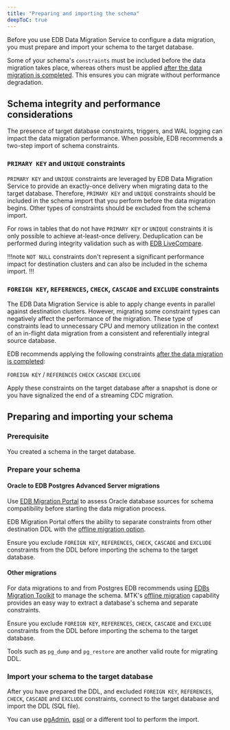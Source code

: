 ```yaml
---
title: "Preparing and importing the schema"
deepToC: true
---
```


Before you use EDB Data Migration Service to configure a data migration, you must prepare and import your schema to the target database. 

Some of your schema's `constraints` must be included before the data migration takes place, whereas others must be applied [after the data migration is completed](apply_constraints). This ensures you can migrate without performance degradation. 

## Schema integrity and performance considerations

The presence of target database constraints, triggers, and WAL logging can impact the data migration performance. When possible, EDB recommends a two-step import of schema constraints.

### `PRIMARY KEY` and `UNIQUE` constraints

`PRIMARY KEY` and `UNIQUE` constraints are leveraged by EDB Data Migration Service to provide an exactly-once delivery when migrating data to the target database. Therefore, `PRIMARY KEY` and `UNIQUE` constraints should be included in the schema import that you perform before the data migration begins. Other types of constraints should be excluded from the schema import. 

For rows in tables that do not have `PRIMARY KEY` or `UNIQUE` constraints it is only possible to achieve at-least-once delivery. Deduplication can be performed during integrity validation such as with [EDB LiveCompare](/livecompare/latest/).

!!!note 
   `NOT NULL` constraints don't represent a significant performance impact for destination clusters and can also be included in the schema import.
!!!

### `FOREIGN KEY`, `REFERENCES`, `CHECK`, `CASCADE` and `EXCLUDE` constraints

The EDB Data Migration Service is able to apply change events in parallel against destination clusters. However, migrating some constraint types can negatively affect the performance of the migration. These type of constraints lead to unnecessary CPU and memory utilization in the context of an in-flight data migration from a consistent and referentially integral source database.

EDB recommends applying the following constraints [after the data migration is completed](apply_constraints):

`FOREIGN KEY` / `REFERENCES`
`CHECK`
`CASCADE`
`EXCLUDE`

Apply these constraints on the target database after a snapshot is done or you have signalized the end of a streaming CDC migration.

## Preparing and importing your schema

### Prerequisite 

You created a schema in the target database.

### Prepare your schema 

#### Oracle to EDB Postgres Advanced Server migrations

Use [EDB Migration Portal](/migration_portal/latest/03_mp_using_portal/03_mp_quick_start/) to assess Oracle database sources for schema compatibility before starting the data migration process. 

EDB Migration Portal offers the ability to separate constraints from other destination DDL with the [offline migration option](/migration_portal/latest/04_mp_migrating_database/03_mp_schema_migration/#offline-migration).

Ensure you exclude `FOREIGN KEY`, `REFERENCES`, `CHECK`, `CASCADE` and `EXCLUDE` constraints from the DDL before importing the schema to the target database.

#### Other migrations

For data migrations to and from Postgres EDB recommends using [EDBs Migration Toolkit](/migration_toolkit/latest/) to manage the schema. MTK's [offline migration](/migration_toolkit/latest/07_invoking_mtk/08_mtk_command_options/#offline-migration-options) capability provides an easy way to extract a database's schema and separate constraints.

Ensure you exclude `FOREIGN KEY`, `REFERENCES`, `CHECK`, `CASCADE` and `EXCLUDE` constraints from the DDL before importing the schema to the target database.

Tools such as `pg_dump` and `pg_restore` are another valid route for migrating DDL.

### Import your schema to the target database

After you have prepared the DDL, and excluded `FOREIGN KEY`, `REFERENCES`, `CHECK`, `CASCADE` and `EXCLUDE` constraints, connect to the target database and import the DDL (SQL file). 

You can use [pgAdmin](https://www.pgadmin.org/docs/pgadmin4/latest/index.html), [psql](https://www.postgresql.org/docs/7.0/app-psql.htm) or a different tool to perform the import. 


